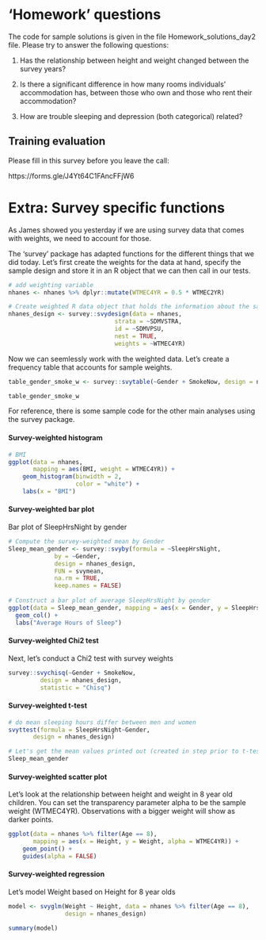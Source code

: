 
# 'Homework' questions

The code for sample solutions is given in the file Homework_solutions_day2 file.
Please try to answer the following questions:

1. Has the relationship between height and weight changed between the survey years?

2. Is there a significant difference in how many rooms individuals' accommodation has, between those who own and those who rent their accommodation?

3. How are trouble sleeping and depression (both categorical) related?

## Training evaluation

Please fill in this survey before you leave the call:

https://forms.gle/J4Yt64C1FAncFFjW6




# Extra: Survey specific functions

As James showed you yesterday if we are using survey data that comes with weights, we need to account for those.

The 'survey' package has adapted functions for the different things that we did today.
Let's first create the weights for the data at hand, specify the sample design and store it in an R object that we can then call in our tests.

```{r survey weights}
# add weighting variable
nhanes <- nhanes %>% dplyr::mutate(WTMEC4YR = 0.5 * WTMEC2YR)

# Create weighted R data object that holds the information about the sampling specifications
nhanes_design <- survey::svydesign(data = nhanes, 
                              strata = ~SDMVSTRA, 
                              id = ~SDMVPSU, 
                              nest = TRUE, 
                              weights = ~WTMEC4YR)

```

Now we can seemlessly work with the weighted data. Let's create a frequency table that accounts for sample weights.
```{r survey table}

table_gender_smoke_w <- survey::svytable(~Gender + SmokeNow, design = nhanes_design) # contains estimated frequencies based on survey weights

table_gender_smoke_w

```

For reference, there is some sample code for the other main analyses using the survey package.


#### Survey-weighted histogram

```{r}
# BMI
ggplot(data = nhanes,
       mapping = aes(BMI, weight = WTMEC4YR)) + 
	geom_histogram(binwidth = 2,
                   color = "white") +
	labs(x = "BMI")

```

#### Survey-weighted bar plot 

Bar plot of SleepHrsNight by gender

```{r}

# Compute the survey-weighted mean by Gender
Sleep_mean_gender <- survey::svyby(formula = ~SleepHrsNight, 
             by = ~Gender, 
             design = nhanes_design, 
             FUN = svymean, 
             na.rm = TRUE, 
             keep.names = FALSE)
             
# Construct a bar plot of average SleepHrsNight by gender
ggplot(data = Sleep_mean_gender, mapping = aes(x = Gender, y = SleepHrsNight)) +
  geom_col() + 
  labs("Average Hours of Sleep")

```

#### Survey-weighted Chi2 test

Next, let's conduct a Chi2 test with survey weights

```{r survey Chisq}
survey::svychisq(~Gender + SmokeNow, 
         design = nhanes_design,
         statistic = "Chisq")
```

#### Survey-weighted t-test

```{r}
# do mean sleeping hours differ between men and women
svyttest(formula = SleepHrsNight~Gender,
       design = nhanes_design)
```
```{r}
# Let's get the mean values printed out (created in step prior to t-test) to aid interpretation of the t-test
Sleep_mean_gender
```
#### Survey-weighted scatter plot

Let's look at the relationship between height and weight in 8 year old children.
You can set the transparency parameter alpha to be the sample weight (WTMEC4YR). Observations with a bigger weight will show as darker points.

```{r}
ggplot(data = nhanes %>% filter(Age == 8),
       mapping = aes(x = Height, y = Weight, alpha = WTMEC4YR)) + 
    geom_point() + 
    guides(alpha = FALSE)
```

#### Survey-weighted regression

Let's model Weight based on Height for 8 year olds
```{r}
model <- svyglm(Weight ~ Height, data = nhanes %>% filter(Age == 8),
                design = nhanes_design)

summary(model)
```
